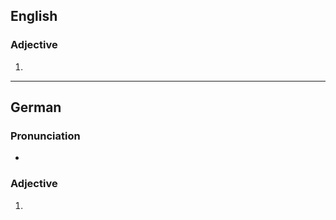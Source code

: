 ==English==

===Adjective===
{{head|en|comparative adjective}}

# {{en-comparative of|absurd}}

----

==German==

===Pronunciation===
* {{audio|de|De-absurder.ogg|Audio}}

===Adjective===
{{head|de|adjective form}}

# {{de-adj form of|absurd}}
